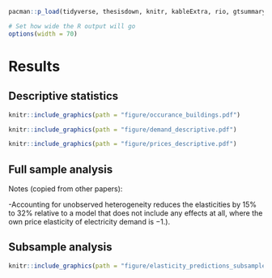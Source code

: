 <!--
Chapter 5 - Results
-->

```r
pacman::p_load(tidyverse, thesisdown, knitr, kableExtra, rio, gtsummary, gt)

# Set how wide the R output will go
options(width = 70)
```

# Results {#results}

## Descriptive statistics {#descriptives}


```r
knitr::include_graphics(path = "figure/occurance_buildings.pdf")
```



\begin{table}[]
\centering
\caption{Summary statistics}
\label{tab:summarytable}
\begin{tabular}{@{}llc@{}}
\toprule
\textbf{Variable}             & \textbf{Unit}            & \textbf{Median (IQR)}   \\ \midrule
Space heat consumption, eff.  & {[}kWh/sqm.{]}           & 113 (86, 145)           \\
Energy price, real            & {[}Cents/kWh{]}          & 6.49 (5.77, 7.69)       \\
                              &                          &                         \\
Degree days                   &                          & 3,446 (3,214, 3,733)    \\
Building heating surface      & {[}sqm{]}                & 404 (260, 707)          \\
Building housing units        &                          & 6 (3, 10)               \\
District household income     & {[}€/a{]}                & 20,695 (18,786, 22,568) \\
District retirement share     & {[}\%{]}                 & 0.207 (0.193, 0.220)    \\
District population density   & {[}inhabitants/sq. km{]} & 572 (217, 1,960)        \\
                              &                          &                         \\
\textit{Energy carrier group} & {\ul \textit{}}          &                         \\
Gas                           &                          & 1,647,563 (61\%)        \\
Oil                           &                          & 802,451 (30\%)          \\
District heating              &                          & 268,232 (9.9\%)         \\ \midrule
\textit{(N = 2,718,246; No missings)}  &                          & \multicolumn{1}{l}{}   
\end{tabular}
\end{table}


```r
knitr::include_graphics(path = "figure/demand_descriptive.pdf")
```


```r
knitr::include_graphics(path = "figure/prices_descriptive.pdf")
```


## Full sample analysis {#full_results}


\begin{table}[]
\centering
\caption{Regression table for full sample analysis}
\label{tab:reg-table-full-sample}
\resizebox{\textwidth}{!}{%
\begin{tabular}{llrrrrrr}
\cline{3-8}
 &  & \multicolumn{6}{c}{Response variable in all model specifications: Ln of space heat demand} \\
 &  & \multicolumn{2}{c}{OLS regression} & \multicolumn{1}{c}{} & \multicolumn{3}{c}{Fixed Effects (FE) regression} \\
\multicolumn{1}{c}{} & \multicolumn{1}{c}{} & \multicolumn{1}{c}{(1)} & \multicolumn{1}{c}{(2)} & \multicolumn{1}{c}{} & \multicolumn{1}{c}{(3)} & \multicolumn{1}{c}{(4)} & \multicolumn{1}{c}{(5)} \\ \cline{1-1} \cline{3-4} \cline{6-8} 
(Intercept) &  & 5.399 *** & 3.593 *** &  &  &  &  \\
 &  & (0.002) & (0.028) &  &  &  &  \\
\begin{tabular}[c]{@{}l@{}}Ln of\\ energy price\end{tabular} &  & -0.365 *** & -0.365 *** &  & -0.251 *** & -0.243 *** & -0.243 *** \\
 &  & (0.001) & (0.001) &  & (0.001) & (0.001) & (0.001) \\
\begin{tabular}[c]{@{}l@{}}Ln of\\ degree days\end{tabular} &  &  & 0.626 *** &  &  & 0.779 *** & 0.779 *** \\
 &  &  & (0.002) &  &  & (0.003) & (0.003) \\
\begin{tabular}[c]{@{}l@{}}Ln of\\ heating surface\end{tabular} &  &  & -0.133 *** &  &  & -0.405 *** & -0.405 *** \\
 &  &  & (0.000) &  &  & (0.003) & (0.003) \\
\begin{tabular}[c]{@{}l@{}}Energy carrier:\\ Oil\end{tabular} &  &  & 0.031 *** &  &  & 0.097 *** & 0.097 *** \\
 &  &  & (0.001) &  &  & (0.002) & (0.002) \\
\begin{tabular}[c]{@{}l@{}}Energy carrier:\\ District heating\end{tabular} &  &  & -0.061 *** &  &  & -0.020 *** & -0.020 *** \\
 &  &  & (0.001) &  &  & (0.002) & (0.002) \\
\begin{tabular}[c]{@{}l@{}}Ln of\\ district income\end{tabular} &  &  & -0.277 *** &  &  & 0.022 ** & 0.022 ** \\
 &  &  & (0.002) &  &  & (0.008) & (0.008) \\
\begin{tabular}[c]{@{}l@{}}Ln of district\\ population density\end{tabular} &  &  & 0.043 *** &  &  & 0,000 &  \\
 &  &  & (0.000) &  &  & (0.005) &  \\
\begin{tabular}[c]{@{}l@{}}Ln of\\ retirement share\end{tabular} &  &  & -0.084 *** &  &  & 0.435 *** & 0.435 *** \\
 &  &  & (0.010) &  &  & (0.030) & (0.030) \\ \cline{1-1} \cline{3-4} \cline{6-8} 
N &  & 2718246 & 2718246 &  & 2718246 & 2718246 & 2718246 \\
R2 &  & 0,049 & 0,156 &  & 0,822 & 0,829 & 0,829 \\
logLik &  & -1322263,852 & -1159565,133 &  &  &  &  \\
AIC &  & 2644533,703 & 2319150,267 &  &  &  &  \\ \cline{1-1} \cline{3-4} \cline{6-8} 
\multicolumn{8}{l}{*** p \textless 0.001;  ** p \textless 0.01;  * p \textless 0.05.}
\end{tabular}%
}
\end{table}





Notes (copied from other papers):

-Accounting for unobserved heterogeneity reduces the elasticities by 15% to 32% relative to a model that does not include any effects at all, where the own price elasticity of electricity demand is −1.).


## Subsample analysis {#full_results}

```r
knitr::include_graphics(path = "figure/elasticity_predictions_subsample.pdf")
```




